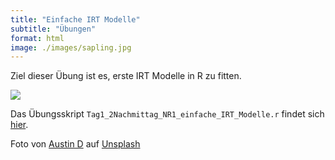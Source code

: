 ```yaml
---
title: "Einfache IRT Modelle"
subtitle: "Übungen"
format: html
image: ./images/sapling.jpg
---
```


Ziel dieser Übung ist es, erste IRT Modelle in R zu fitten. 

![](./images/sapling.jpg)

:::{.callout-note}
Das Übungsskript `Tag1_2Nachmittag_NR1_einfache_IRT_Modelle.r` findet sich [hier](https://github.com/nickhaf/IRT_workshop/tree/main/exercises).
:::

::: aside
Foto von <a href="https://unsplash.com/de/@adelau1?utm_content=creditCopyText&utm_medium=referral&utm_source=unsplash">Austin D</a> auf <a href="https://unsplash.com/de/fotos/selektive-fokusfotografie-von-green-leaf-72XZgeY3IY4?utm_content=creditCopyText&utm_medium=referral&utm_source=unsplash">Unsplash</a>
::: 
